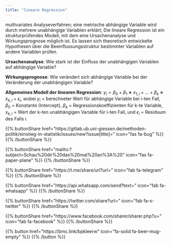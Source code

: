 ```yaml
---
title: "lineare Regression"
---
```


multivariates Analyseverfahren; eine metrische abhängige Variable wird durch mehrere unabhängige Variablen erklärt;
Die lineare Regression ist ein strukturprüfendes Modell, mit dem eine Ursachenanalyse und Wirkungsprognose möglich ist. Es lassen sich theoretisch entwickelte Hypothesen über die Beeinflussungsstruktur bestimmter Variablen auf andere Variablen prüfen.

**Ursachenanalyse**: Wie stark ist der Einfluss der unabhängigen Variablen auf abhängige Variable?

**Wirkungsprognose**: Wie verändert sich abhängige Variable bei der Veränderung der unabhängigen Variable?

**Allgemeines Modell der linearen Regression**: $y_i=\beta_0 + \beta_1 ∗ x_{1,i} + ... + \beta_{k} ∗ x_{k,i} + \epsilon_i$, wobei $y_i$ = berechneter Wert für abhängige Variable bei i-ten Fall, $\beta_0$ = Konstante (Intercept), $β_k$ = Regressionskoeffizienten für k-te Variable, $x_{k,i}$ = Wert der k-ten unabhängigen Variable für i-ten Fall, und $\epsilon_i$ = Residuum des Falls i.

{{% buttonShare href=\"https\:\/\/gitlab.ub.uni-giessen.de\/methoden-politik\/einstieg-in-statistik\/issues\/new?issue[title]=\" icon=\"fas fa-bug\" %}} {{% /buttonShare %}} 

{{% buttonShare href=\"mailto\:?subject=Schau\%20dir\%20das\%20mal\%20an\%3A\%20\" icon=\"fas fa-paper-plane\" %}} {{% /buttonShare %}}

{{% buttonShare href=\"https\:\/\/t.me\/share\/url?url=\" icon=\"fab fa-telegram\" %}} {{% /buttonShare %}}

{{% buttonShare href=\"https\:\/\/api.whatsapp.com\/send?text=\" icon=\"fab fa-whatsapp\" %}} {{% /buttonShare %}}

{{% buttonShare href=\"https\:\/\/twitter.com\/share?url=\" icon=\"fab fa-x-twitter\" %}} {{% /buttonShare %}}

{{% buttonShare href=\"https\:\/\/www.facebook.com\/sharer\/sharer.php?u=\" icon=\"fab fa-facebook\" %}} {{% /buttonShare %}}

{{% button href=\"https\:\/\/bmc.link\/bpkleerw\" icon=\"fa-solid fa-beer-mug-empty\" %}} {{% /button %}}
